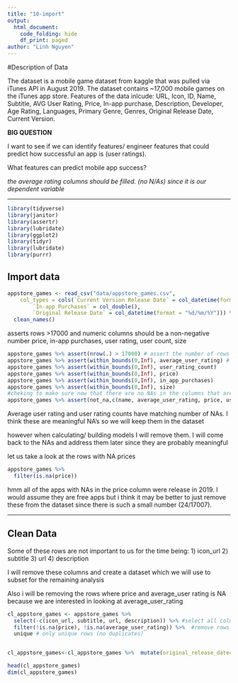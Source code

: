 ```yaml
---
title: "10-import"
output:
  html_document:
    code_folding: hide
    df_print: paged
author: "Linh Nguyen"
---
```


#Description of Data

The dataset is a mobile game dataset from kaggle that was pulled via iTunes API in August 2019. The dataset contains ~17,000 mobile games on the iTunes app store. Features of the data inlcude: URL, Icon, ID, Name, Subtitle, AVG User Rating, Price, In-app purchase, Description, Developer, Age Rating, Languages, Primary Genre, Genres, Original Release Date, Current Version. 

**BIG QUESTION**

I want to see if we can identify features/ engineer features that could predict how successful an app is (user ratings).

What features can predict mobile app success?

*the average rating columns should be filled. (no N/As) since it is our dependent variable*

***

```r
library(tidyverse)
library(janitor)
library(assertr)
library(lubridate)
library(ggplot2)
library(tidyr)
library(lubridate)
library(purrr)
```


## Import data
```r
appstore_games <- read_csv("data/appstore_games.csv", 
    col_types = cols(`Current Version Release Date` = col_datetime(format = "%d/%m/%Y"), 
        `In-app Purchases` = col_double(), 
        `Original Release Date` = col_datetime(format = "%d/%m/%Y"))) %>% 
  clean_names()
```

asserts rows >17000 and numeric columns should be a non-negative number
price, in-app purchases, user rating, user count, size
```r

appstore_games %>% assert(nrow(.) > 17000) # assert the number of rows in the dataset
appstore_games %>% assert(within_bounds(0,Inf), average_user_rating) # assert to make sure the numeric columns are not negative: avg user rating, user rating count, price, app purchase, size
appstore_games %>% assert(within_bounds(0,Inf), user_rating_count)
appstore_games %>% assert(within_bounds(0,Inf), price)
appstore_games %>% assert(within_bounds(0,Inf), in_app_purchases)
appstore_games %>% assert(within_bounds(0,Inf), size)
#cheking to make sure now that there are no NAs in the columns that are important to our question
appstore_games %>% assert(not_na,c(name, average_user_rating, price, user_rating_count))
```

Average user rating and user rating counts have matching number of NAs.
I think these are meaningful NA's so we will keep them in the dataset

however when calculating/ building models I will remove them.
I will come back to the NAs and address them later since they are probably meaningful

let us take a look at the rows with NA prices
```r
appstore_games %>% 
  filter(is.na(price))
```

hmm all of the apps with NAs in the price column were release in 2019. I would assume they are free apps but i think it may be better to just remove these from the dataset since there is such a small number (24/17007).


***

## Clean Data

Some of these rows are not important to us for the time being:
1) icon_url 
2) subtitle 
3) url 
4) description

I will remove these columns and create a dataset which we will use to subset for the remaining analysis

Also i will be removing the rows where price and average_user rating is NA because we are interested in looking at average_user_rating

```r
cl_appstore_games <- appstore_games %>% 
  select(-c(icon_url, subtitle, url, description)) %>% #select all columns besides ones listed
  filter(!is.na(price), !is.na(average_user_rating)) %>%  #remove rows w/ NA in price and only selects rows rows that have a value in the average_user rating
  unique # only unique rows (no duplicates)


cl_appstore_games<-cl_appstore_games %>%  mutate(original_release_date= ymd(original_release_date), current_version_release_date=ymd(current_version_release_date)) %>%  select(everything())

```


```r
head(cl_appstore_games)
dim(cl_appstore_games)
```


